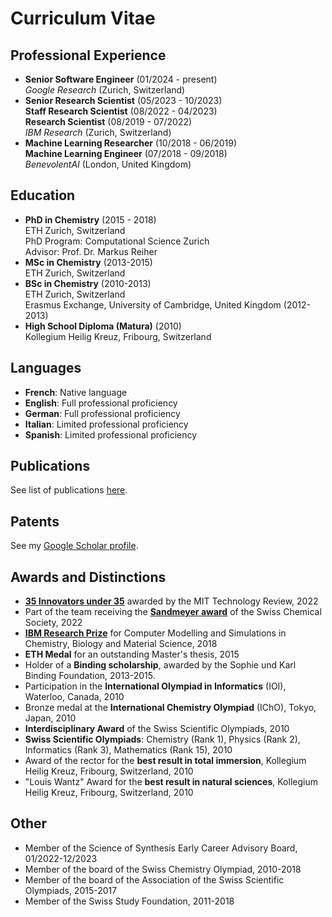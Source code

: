# Curriculum Vitae


## Professional Experience

* **Senior Software Engineer** (01/2024 - present)  
  *Google Research* (Zurich, Switzerland)
* **Senior Research Scientist** (05/2023 - 10/2023)  
  **Staff Research Scientist** (08/2022 - 04/2023)  
  **Research Scientist** (08/2019 - 07/2022)  
  *IBM Research* (Zurich, Switzerland)
* **Machine Learning Researcher** (10/2018 - 06/2019)  
  **Machine Learning Engineer** (07/2018 - 09/2018)  
  *BenevolentAI* (London, United Kingdom)

## Education

* **PhD in Chemistry** (2015 - 2018)  
  ETH Zurich, Switzerland  
  PhD Program: Computational Science Zurich  
  Advisor: Prof. Dr. Markus Reiher
* **MSc in Chemistry** (2013-2015)  
  ETH Zurich, Switzerland
* **BSc in Chemistry** (2010-2013)  
  ETH Zurich, Switzerland  
  Erasmus Exchange, University of Cambridge, United Kingdom (2012-2013)
* **High School Diploma (Matura)** (2010)   
  Kollegium Heilig Kreuz, Fribourg, Switzerland

## Languages

* **French**: Native language
* **English**: Full professional proficiency
* **German**: Full professional proficiency
* **Italian**: Limited professional proficiency
* **Spanish**: Limited professional proficiency

## Publications

See list of publications [here](science.md).

## Patents

See my [Google Scholar profile](https://scholar.google.com/citations?user=fWS-rosAAAAJ&hl=en).

## Awards and Distinctions

* [**35 Innovators under 35**](https://www.technologyreview.com/innovator/alain-vaucher/) awarded by the MIT Technology Review, 2022
* Part of the team receiving the [**Sandmeyer award**](https://scg.ch/component/pages/page-sandmeyer) of the Swiss Chemical Society, 2022
* [**IBM Research Prize**](https://c4.ethz.ch/prize/awardees/vaucher.html) for Computer Modelling and Simulations in Chemistry, Biology and Material Science, 2018
* **ETH Medal** for an outstanding Master's thesis, 2015
* Holder of a **Binding scholarship**, awarded by the Sophie und Karl Binding Foundation, 2013-2015.
* Participation in the **International Olympiad in Informatics** (IOI), Waterloo, Canada, 2010
* Bronze medal at the **International Chemistry Olympiad** (IChO), Tokyo, Japan, 2010
* **Interdisciplinary Award** of the Swiss Scientific Olympiads, 2010
* **Swiss Scientific Olympiads**: Chemistry (Rank 1), Physics (Rank 2), Informatics (Rank 3), Mathematics (Rank 15), 2010
* Award of the rector for the **best result in total immersion**, Kollegium Heilig Kreuz, Fribourg, Switzerland, 2010
* "Louis Wantz" Award for the **best result in natural sciences**, Kollegium Heilig Kreuz, Fribourg, Switzerland, 2010


## Other

* Member of the Science of Synthesis Early Career Advisory Board, 01/2022-12/2023
* Member of the board of the Swiss Chemistry Olympiad, 2010-2018
* Member of the board of the Association of the Swiss Scientific Olympiads, 2015-2017
* Member of the Swiss Study Foundation, 2011-2018

